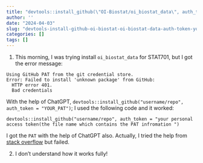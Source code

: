 ```yaml
---
title: "devtools::install_github(\"OI-Biostat/oi_biostat_data\", auth_token = \"YOUR_PAT\")"
author: ''
date: "2024-04-03"
slug: "devtools-install-github-oi-biostat-oi-biostat-data-auth-token-your-pat"
categories: []
tags: []
---
```


1. This morning, I was trying install `oi_biostat_data` for STAT701, but I got the error message:

```
Using GitHub PAT from the git credential store.
Error: Failed to install 'unknown package' from GitHub:
  HTTP error 401.
  Bad credentials
```

With the help of ChatGPT, `devtools::install_github("username/repo", auth_token = "YOUR_PAT")`; I used the following code and it worked:

```
devtools::install_github("username/repo", auth_token = "your personal access token(the file name which contains the PAT infromation ")
```
I got the `PAT` with the help of ChatGPT also. Actually, I tried the help from [stack overflow](https://stackoverflow.com/questions/70908295/failed-to-install-unknown-package-from-github) but failed.

2. I don't understand how it works fully!